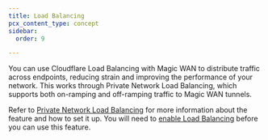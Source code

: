 ```yaml
---
title: Load Balancing
pcx_content_type: concept
sidebar:
  order: 9

---
```


You can use Cloudflare Load Balancing with Magic WAN to distribute traffic across endpoints, reducing strain and improving the performance of your network. This works through Private Network Load Balancing, which supports both on-ramping and off-ramping traffic to Magic WAN tunnels.

Refer to [Private Network Load Balancing](/load-balancing/private-network/) for more information about the feature and how to set it up. You will need to [enable Load Balancing](/load-balancing/) before you can use this feature.
